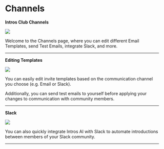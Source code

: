 # Channels

**Intros Club Channels**

![](/images/channels1.png)

Welcome to the Channels page, where you can edit different Email Templates, send Test Emails, integrate Slack, and more. 

---

**Editing Templates**

![](/images/channels2.png)

You can easily edit invite templates based on the communication channel you choose (e.g. Email or Slack).

Additionally, you can send test emails to yourself before applying your changes to communication with community members. 

---

**Slack**

![](/images/channels3.png)

You can also quickly integrate Intros AI with Slack to automate introductions between members of your Slack community.

---
